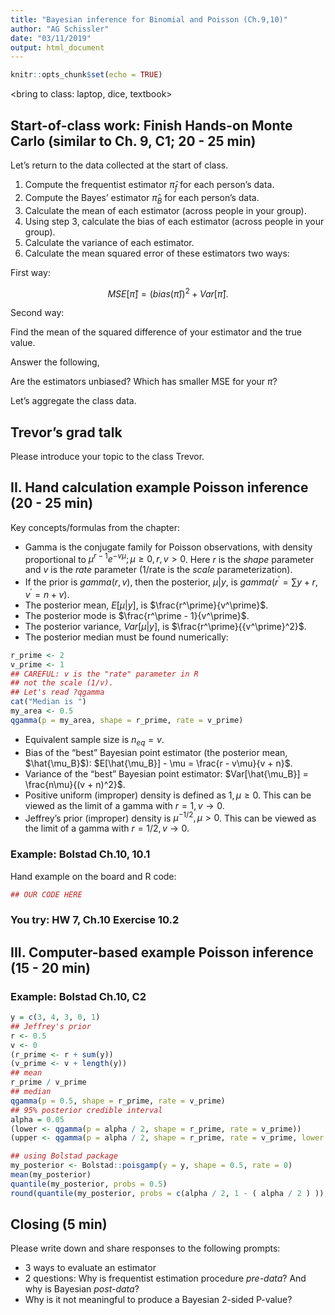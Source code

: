```yaml
---
title: "Bayesian inference for Binomial and Poisson (Ch.9,10)"
author: "AG Schissler"
date: "03/11/2019"
output: html_document
---
```


```r
knitr::opts_chunk$set(echo = TRUE)
```

<bring to class: laptop, dice, textbook>

## Start-of-class work: Finish Hands-on Monte Carlo (similar to Ch. 9, C1; 20 - 25 min)

Let's return to the data collected at the start of class.

1. Compute the frequentist estimator $\hat{\pi}_f$ for each person's data.
2. Compute the Bayes' estimator $\hat{\pi}_B$ for each person's data.
3. Calculate the mean of each estimator (across people in your group).
4. Using step 3, calculate the bias of each estimator (across people in your group).
5. Calculate the variance of each estimator.
6. Calculate the mean squared error of these estimators two ways:

First way:  

$$
MSE[\hat{\pi}] = (bias(\hat{\pi}))^2 + Var[\hat{\pi}].
$$

Second way:  

Find the mean of the squared difference of your estimator and the true value.

Answer the following,

Are the estimators unbiased?
Which has smaller MSE for your $\pi$?

Let's aggregate the class data.

## Trevor's grad talk

Please introduce your topic to the class Trevor.

## II. Hand calculation example Poisson inference (20 - 25 min)

Key concepts/formulas from the chapter:

- Gamma is the conjugate family for Poisson observations, with density proportional to $\mu^{r-1} e^{-v\mu}; \mu \geq 0, r,v > 0$. Here $r$ is the *shape* parameter and $v$ is the *rate* parameter (1/rate is the *scale* parameterization).
- If the prior is $gamma(r, v)$, then the posterior, $\mu|y$, is $gamma\left(r^\prime = \sum y + r, v^\prime = n + v \right)$.
- The posterior mean, $E[\mu|y]$, is $\frac{r^\prime}{v^\prime}$.
- The posterior mode is $\frac{r^\prime - 1}{v^\prime}$.
- The posterior variance, $Var[\mu|y]$, is $\frac{r^\prime}{{v^\prime}^2}$.
- The posterior median must be found numerically:

```r
r_prime <- 2
v_prime <- 1
## CAREFUL: v is the "rate" parameter in R
## not the scale (1/v).
## Let's read ?qgamma
cat("Median is ")
my_area <- 0.5
qgamma(p = my_area, shape = r_prime, rate = v_prime)
```

- Equivalent sample size is $n_{eq}=v$.
- Bias of the "best" Bayesian point estimator (the posterior mean, $\hat{\mu_B}$): $E[\hat{\mu_B}] - \mu = \frac{r - v\mu}{v + n}$.
- Variance of the "best" Bayesian point estimator: $Var[\hat{\mu_B}] = \frac{n\mu}{(v + n)^2}$.
- Positive uniform (improper) density is defined as $1, \mu \geq 0$. This can be viewed as the limit of a gamma with $r = 1, v \rightarrow 0$.
- Jeffrey's prior (improper) density is $\mu^{-1/2}, \mu > 0$. This can be viewed as the limit of a gamma with $r = 1/2, v \rightarrow 0$.

### Example: Bolstad Ch.10, 10.1

Hand example on the board and R code:

```r
## OUR CODE HERE
```

### You try: HW 7, Ch.10 Exercise 10.2

## III. Computer-based example Poisson inference (15 - 20 min)
  
### Example: Bolstad Ch.10, C2

```r
y = c(3, 4, 3, 0, 1)
## Jeffrey's prior
r <- 0.5
v <- 0
(r_prime <- r + sum(y))
(v_prime <- v + length(y))
## mean
r_prime / v_prime
## median
qgamma(p = 0.5, shape = r_prime, rate = v_prime)
## 95% posterior credible interval
alpha = 0.05
(lower <- qgamma(p = alpha / 2, shape = r_prime, rate = v_prime))
(upper <- qgamma(p = alpha / 2, shape = r_prime, rate = v_prime, lower.tail = FALSE))

## using Bolstad package
my_posterior <- Bolstad::poisgamp(y = y, shape = 0.5, rate = 0)
mean(my_posterior)
quantile(my_posterior, probs = 0.5)
round(quantile(my_posterior, probs = c(alpha / 2, 1 - ( alpha / 2 ) )), 2)
```

## Closing (5 min)

Please write down and share responses to the following prompts:

- 3 ways to evaluate an estimator
- 2 questions: Why is frequentist estimation procedure *pre-data*? And why is Bayesian *post-data*?
- Why is it not meaningful to produce a Bayesian 2-sided P-value?
